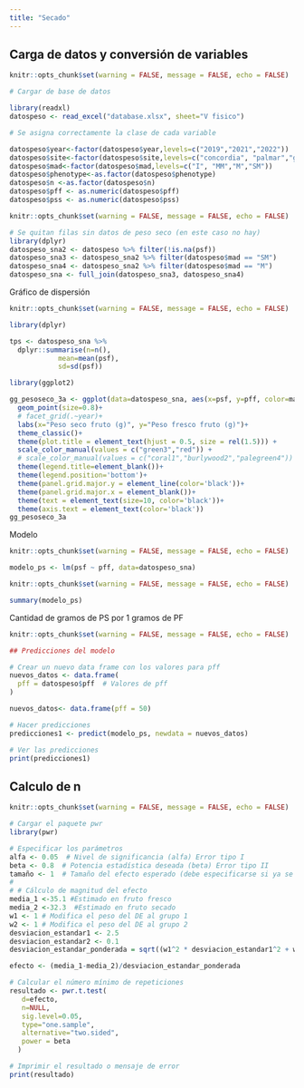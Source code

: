 ```yaml
---
title: "Secado"
---
```


## Carga de datos y conversión de variables
```r
knitr::opts_chunk$set(warning = FALSE, message = FALSE, echo = FALSE)

# Cargar de base de datos

library(readxl)
datospeso <- read_excel("database.xlsx", sheet="V fisico")

# Se asigna correctamente la clase de cada variable

datospeso$year<-factor(datospeso$year,levels=c("2019","2021","2022"))
datospeso$site<-factor(datospeso$site,levels=c("concordia", "palmar","gualeguaychu"))
datospeso$mad<-factor(datospeso$mad,levels=c("I", "MM","M","SM"))
datospeso$phenotype<-as.factor(datospeso$phenotype)
datospeso$n <-as.factor(datospeso$n)
datospeso$pff <- as.numeric(datospeso$pff)
datospeso$pss <- as.numeric(datospeso$pss)

```


```r
knitr::opts_chunk$set(warning = FALSE, message = FALSE, echo = FALSE)

# Se quitan filas sin datos de peso seco (en este caso no hay)
library(dplyr)
datospeso_sna2 <- datospeso %>% filter(!is.na(psf))
datospeso_sna3 <- datospeso_sna2 %>% filter(datospeso$mad == "SM")
datospeso_sna4 <- datospeso_sna2 %>% filter(datospeso$mad == "M")
datospeso_sna <- full_join(datospeso_sna3, datospeso_sna4)


```

Gráfico de dispersión
```r
knitr::opts_chunk$set(warning = FALSE, message = FALSE, echo = FALSE)

library(dplyr)

tps <- datospeso_sna %>%
  dplyr::summarise(n=n(),
            mean=mean(psf),
            sd=sd(psf))

library(ggplot2)

gg_pesoseco_3a <- ggplot(data=datospeso_sna, aes(x=psf, y=pff, color=mad))+
  geom_point(size=0.8)+
  # facet_grid(.~year)+
  labs(x="Peso seco fruto (g)", y="Peso fresco fruto (g)")+
  theme_classic()+
  theme(plot.title = element_text(hjust = 0.5, size = rel(1.5))) +
  scale_color_manual(values = c("green3","red")) +
  # scale_color_manual(values = c("coral1","burlywood2","palegreen4")) +
  theme(legend.title=element_blank())+
  theme(legend.position='bottom')+
  theme(panel.grid.major.y = element_line(color='black'))+
  theme(panel.grid.major.x = element_blank())+
  theme(text = element_text(size=10, color='black'))+
  theme(axis.text = element_text(color='black'))
gg_pesoseco_3a

```

Modelo
```r
knitr::opts_chunk$set(warning = FALSE, message = FALSE, echo = FALSE)

modelo_ps <- lm(psf ~ pff, data=datospeso_sna)

```

```r
knitr::opts_chunk$set(warning = FALSE, message = FALSE, echo = FALSE)

summary(modelo_ps)

```

Cantidad de gramos de PS por 1 gramos de PF
```r
knitr::opts_chunk$set(warning = FALSE, message = FALSE, echo = FALSE)

## Predicciones del modelo

# Crear un nuevo data frame con los valores para pff
nuevos_datos <- data.frame(
  pff = datospeso$pff  # Valores de pff
)

nuevos_datos<- data.frame(pff = 50)

# Hacer predicciones
predicciones1 <- predict(modelo_ps, newdata = nuevos_datos)

# Ver las predicciones
print(predicciones1)

```

## Calculo de n
```r
knitr::opts_chunk$set(warning = FALSE, message = FALSE, echo = FALSE)

# Cargar el paquete pwr
library(pwr)

# Especificar los parámetros
alfa <- 0.05  # Nivel de significancia (alfa) Error tipo I
beta <- 0.8  # Potencia estadística deseada (beta) Error tipo II
tamaño <- 1  # Tamaño del efecto esperado (debe especificarse si ya se sabe)
# 
# # Cálculo de magnitud del efecto
media_1 <-35.1 #Estimado en fruto fresco
media_2 <-32.3  #Estimado en fruto secado
w1 <- 1 # Modifica el peso del DE al grupo 1
w2 <- 1 # Modifica el peso del DE al grupo 2
desviacion_estandar1 <- 2.5
desviacion_estandar2 <- 0.1
desviacion_estandar_ponderada = sqrt((w1^2 * desviacion_estandar1^2 + w2^2 * desviacion_estandar2^2) / (w1^2 + w2^2))

efecto <- (media_1-media_2)/desviacion_estandar_ponderada

# Calcular el número mínimo de repeticiones
resultado <- pwr.t.test(
   d=efecto,
   n=NULL,
   sig.level=0.05,
   type="one.sample",
   alternative="two.sided",
   power = beta
  )

# Imprimir el resultado o mensaje de error
print(resultado)

```